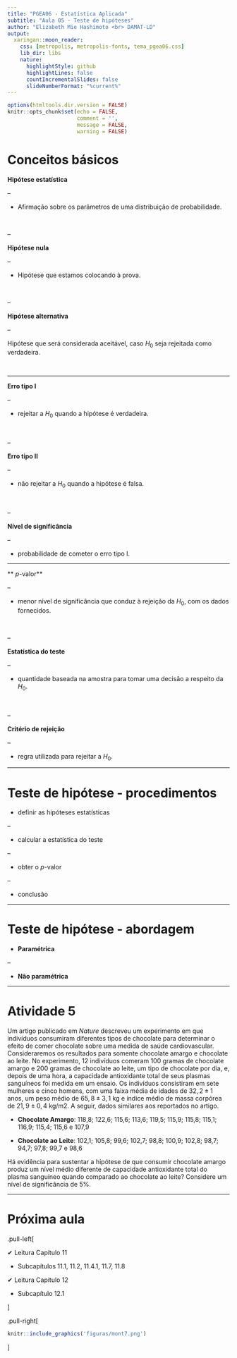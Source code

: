 ```yaml
---
title: "PGEA06 - Estatística Aplicada"
subtitle: "Aula 05 - Teste de hipóteses" 
author: "Elizabeth Mie Hashimoto <br> DAMAT-LD"
output:
  xaringan::moon_reader:
    css: [metropolis, metropolis-fonts, tema_pgea06.css]
    lib_dir: libs
    nature:
      highlightStyle: github
      highlightLines: false
      countIncrementalSlides: false
      slideNumberFormat: "%current%"
---
```


```r
options(htmltools.dir.version = FALSE)
knitr::opts_chunk$set(echo = FALSE, 
                      comment = '',
                      message = FALSE,
                      warning = FALSE)
```
<style> 
#caixa {
  border: 1px solid;
  padding: 10px;
  box-shadow: 5px 10px blue;
}
div {
  text-align: justify;
  text-justify: inter-word;
}
</style>


# Conceitos básicos

**Hipótese estatística**

--

+ Afirmação sobre os parâmetros de uma distribuição de probabilidade.

<br>

--

**Hipótese nula**

--

+ Hipótese que estamos colocando à prova.

<br>

--

**Hipótese alternativa**

--

Hipótese que será considerada aceitável, caso $H_0$ seja rejeitada como verdadeira.

<br>

---

**Erro tipo I**

--

+ rejeitar a $H_0$ quando a hipótese é verdadeira.

<br>

--

**Erro tipo II**

--

+ não rejeitar a $H_0$ quando a hipótese é falsa.

<br>

--

**Nível de significância**

--

+ probabilidade de cometer o erro tipo I.


---

** *p*-valor**

--

+ menor nível de significância que conduz à rejeição da $H_0$, com os dados fornecidos.

<br>

--

**Estatística do teste**

--

+ quantidade baseada na amostra para tomar uma decisão a respeito da $H_0$. 

<br>

-- 

**Critério de rejeição**

--

+ regra utilizada para rejeitar a $H_0$.

---

# Teste de hipótese - procedimentos

+ definir as hipóteses estatísticas

--

+ calcular a estatística do teste

--

+ obter o $p$-valor

--

+ conclusão

---

# Teste de hipótese - abordagem

+ **Paramétrica**

--

+ **Não paramétrica**

---

# Atividade 5

Um artigo publicado em *Nature* descreveu um experimento em que indivíduos consumiram diferentes tipos de chocolate para determinar o efeito de comer chocolate sobre uma medida de saúde cardiovascular. Consideraremos os resultados para somente chocolate amargo e chocolate ao leite. No experimento, 12 indivíduos comeram 100 gramas de chocolate amargo e 200 gramas de chocolate ao leite, um tipo de chocolate por dia, e, depois de uma hora, a capacidade antioxidante total de seus plasmas sanguíneos foi medida em um ensaio. Os indivíduos consistiram em sete mulheres e cinco homens, com uma faixa média de idades de $32,2 \pm1$ anos, um peso médio de $65,8 \pm3,1$ kg e índice médio de massa corpórea de $21,9 \pm 0,4$ kg/m2. A seguir, dados similares aos reportados no artigo.

- **Chocolate Amargo**: 118,8; 122,6; 115,6; 113,6;
119,5; 115,9; 115,8; 115,1;
116,9; 115,4; 115,6 e 107,9

- **Chocolate ao Leite**: 102,1; 105,8; 99,6; 102,7; 98,8; 100,9; 102,8; 98,7; 94,7; 97,8; 99,7 e 98,6

Há evidência para sustentar a hipótese de que consumir chocolate amargo produz um nível médio diferente de capacidade antioxidante total do plasma sanguíneo quando comparado ao chocolate ao leite? Considere um nível de significância de 5%.

---

# Próxima aula

.pull-left[

&#10004; Leitura Capítulo 11

- Subcapítulos 11.1, 11.2, 11.4.1, 11.7, 11.8

&#10004; Leitura Capítulo 12

- Subcapítulo 12.1

]

.pull-right[
```r
knitr::include_graphics('figuras/mont7.png')
```
]

